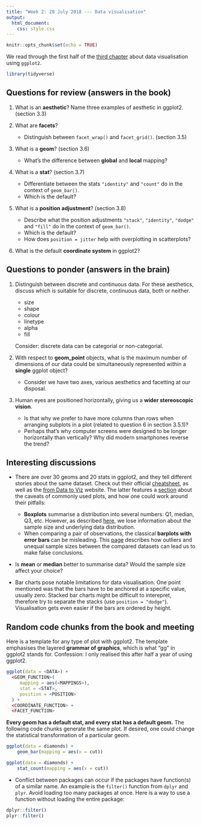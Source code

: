 ```yaml
---
title: "Week 2: 20 July 2018 --- Data visualisation"
output: 
  html_document:
    css: style.css
---
```


```r
knitr::opts_chunk$set(echo = TRUE)
```

We read through the first half of the [third chapter](http://r4ds.had.co.nz/data-visualisation.html) about data visualisation using `ggplot2`.

```r
library(tidyverse)
```

## Questions for review (answers in the book)

1. What is an **aesthetic**? Name three examples of aesthetic in ggplot2. (section 3.3) 

2. What are **facets**? 
    * Distinguish between `facet_wrap()` and `facet_grid()`. (section 3.5)

3. What is a **geom**? (section 3.6)
    * What's the difference between **global** and **local** mapping?

4. What is a **stat**? (section 3.7)
    * Differentiate between the stats `"identity"` and `"count"` do in the context of `geom_bar()`.
    * Which is the default?

5. What is a **position adjustment**? (section 3.8)
    * Describe what the position adjustments `"stack"`, `"identity"`, `"dodge"` and `"fill"` do in the context of `geom_bar()`.
    * Which is the default?
    * How does `position = jitter` help with overplotting in scatterplots?

6. What is the default **coordinate system** in ggplot2?

## Questions to ponder (answers in the brain)

1. Distinguish between discrete and continuous data. For these aesthetics, discuss which is suitable for discrete, continuous data, both or neither.
    * size
    * shape
    * colour
    * linetype
    * alpha
    * fill
    
    Consider: discrete data can be categorial or non-categorial.
    
2. With respect to **geom_point** objects, what is the maximum number of dimensions of our data could be simultaneously represented within a **single** ggplot object?
    * Consider we have two axes, various aesthetics and facetting at our disposal.

3. Human eyes are positioned horizontally, giving us a **wider stereoscopic vision**. 
    * Is that why we prefer to have more columns than rows when arranging subplots in a plot (related to question 6 in section 3.5.1)? 
    * Perhaps that's why computer screens were designed to be longer horizontally than vertically? Why did modern smartphones reverse the trend?


## Interesting discussions 

* There are over 30 geoms and 20 stats in ggplot2, and they tell different stories about the same dataset. Check out their official [cheatsheet](https://github.com/rstudio/cheatsheets/raw/master/data-visualization-2.1.pdf), as well as the [from Data to Viz](https://www.data-to-viz.com/) website. The latter features a  [section](https://www.data-to-viz.com/caveats.html) about the caveats of commonly used plots, and how one could work around their pitfalls:
    * **Boxplots** summarise a distribution into several numbers: Q1, median, Q3, etc. However, as described [here](https://www.data-to-viz.com/caveat/boxplot.html), we lose information about the sample size and underlying data distribution.
    * When comparing a pair of observations, the classical **barplots with error bars** can be misleading. This [page](https://www.data-to-viz.com/caveat/error_bar.html) describes how outliers and unequal sample sizes between the compared datasets can lead us to make false conclusions.

* Is **mean** or **median** better to summarise data? Would the sample size affect your choice?

* Bar charts pose notable limitations for data visualisation. One point mentioned was that the bars have to be anchored at a specific value, usually zero. Stacked bar charts might be difficult to interepret, therefore try to separate the stacks (use  `position = "dodge"`). Visualisation gets even easier if the bars are ordered by height.

    
## Random code chunks from the book and meeting

Here is a template for any type of plot with ggplot2. The template emphasises the layered **grammar of graphics**, which is what "gg" in ggplot2 stands for. Confession: I only realised this after half a year of using ggplot2.

```r
ggplot(data = <DATA>) + 
  <GEOM_FUNCTION>(
     mapping = aes(<MAPPINGS>),
     stat = <STAT>, 
     position = <POSITION>
  ) +
  <COORDINATE_FUNCTION> +
  <FACET_FUNCTION>
```

**Every geom has a default stat, and every stat has a default geom.** The following code chunks generate the same plot. If desired, one could change the statistical transformation of a particular geom.

```r
ggplot(data = diamonds) + 
    geom_bar(mapping = aes(x = cut))

ggplot(data = diamonds) + 
    stat_count(mapping = aes(x = cut))
```

* Conflict between packages can occur if the packages have function(s) of a similar name. An example is the `filter()` function from `dplyr` and `plyr`. Avoid loading too many packages at once. Here is a way to use a function without loading the entire package:

```r
dplyr::filter()
plyr::filter()
```
